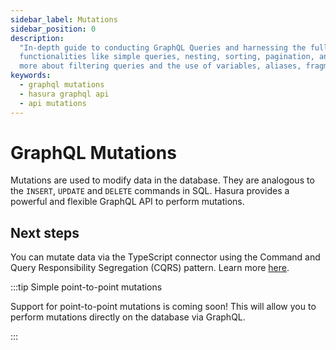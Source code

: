 ```yaml
---
sidebar_label: Mutations
sidebar_position: 0
description:
  "In-depth guide to conducting GraphQL Queries and harnessing the full potential of Hasura's GraphQL API. Discover
  functionalities like simple queries, nesting, sorting, pagination, and employing multiple arguments or queries. Learn
  more about filtering queries and the use of variables, aliases, fragments, and directives."
keywords:
  - graphql mutations
  - hasura graphql api
  - api mutations
---
```


# GraphQL Mutations

Mutations are used to modify data in the database. They are analogous to the `INSERT`, `UPDATE` and `DELETE` commands in
SQL. Hasura provides a powerful and flexible GraphQL API to perform mutations.

## Next steps

You can mutate data via the TypeScript connector using the Command and Query Responsibility Segregation (CQRS) pattern.
Learn more [here](/graphql-api/mutations/typescript.mdx).

:::tip Simple point-to-point mutations

Support for point-to-point mutations is coming soon! This will allow you to perform mutations directly on the database
via GraphQL.

:::
